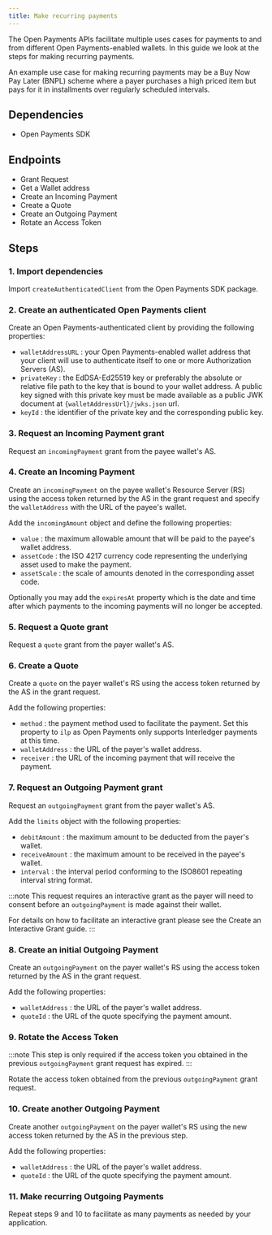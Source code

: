 ```yaml
---
title: Make recurring payments
---
```



The Open Payments APIs facilitate multiple uses cases for payments to and from different Open Payments-enabled wallets. In this guide we look at the steps for making recurring payments.

An example use case for making recurring payments may be a Buy Now Pay Later (BNPL) scheme where a payer purchases a high priced item but pays for it in installments over regularly scheduled intervals.

## Dependencies

- <LinkOut href='https://github.com/interledger/open-payments/tree/main/packages/open-payments'>
    Open Payments SDK
  </LinkOut>

<HttpSig />

## Endpoints

- <LinkOut href='https://openpayments.dev/apis/auth-server/operations/post-request/'>
    Grant Request
  </LinkOut>
- <LinkOut href='https://openpayments.dev/apis/wallet-address-server/operations/get-wallet-address/'>
    Get a Wallet address
  </LinkOut>
- <LinkOut href='https://openpayments.dev/apis/resource-server/operations/create-incoming-payment/'>
    Create an Incoming Payment
  </LinkOut>
- <LinkOut href='https://openpayments.dev/apis/resource-server/operations/create-quote/'>
    Create a Quote
  </LinkOut>
- <LinkOut href='https://openpayments.dev/apis/resource-server/operations/create-outgoing-payment/'>
    Create an Outgoing Payment
  </LinkOut>
- <LinkOut href='https://openpayments.dev/apis/auth-server/operations/post-token/'>
    Rotate an Access Token
  </LinkOut>

<Tabs>
<TabItem label='TypeScript'>
<Ts />

## Steps

### 1. Import dependencies

Import `createAuthenticatedClient` from the Open Payments SDK package.

<ChunkedSnippet
  source='https://raw.githubusercontent.com/interledger/open-payments-snippets/main/incoming-payment/incoming-payment-create.ts'
  chunk='1'
/>

### 2. Create an authenticated Open Payments client

Create an Open Payments-authenticated client by providing the following properties:

- `walletAddressURL` : your Open Payments-enabled wallet address that your client will use to authenticate itself to one or more Authorization Servers (AS).
- `privateKey` : the EdDSA-Ed25519 key or preferably the absolute or relative file path to the key that is bound to your wallet address. A public key signed with this private
  key must be made available as a public JWK document at `{walletAddressUrl}/jwks.json` url.
- `keyId` : the identifier of the private key and the corresponding public key.

<ChunkedSnippet
  source='https://raw.githubusercontent.com/interledger/open-payments-snippets/main/grant/grant-outgoing-payment.ts'
  chunk='2'
/>

### 3. Request an Incoming Payment grant

Request an `incomingPayment` grant from the payee wallet's AS.

<ChunkedSnippet
  source='https://raw.githubusercontent.com/interledger/open-payments-snippets/main/grant/grant-incoming-payment.ts'
  chunk='4'
/>

### 4. Create an Incoming Payment

Create an `incomingPayment` on the payee wallet's Resource Server (RS) using the access token returned by the AS in the grant request and specify the `walletAddress` with the URL of the payee's wallet.

Add the `incomingAmount` object and define the following properties:

- `value` : the maximum allowable amount that will be paid to the payee's wallet address.
- `assetCode` : the ISO 4217 currency code representing the underlying asset used to make the payment.
- `assetScale` : the scale of amounts denoted in the corresponding asset code.

Optionally you may add the `expiresAt` property which is the date and time after which payments to the incoming payments will no longer be accepted.

<ChunkedSnippet
  source='https://raw.githubusercontent.com/interledger/open-payments-snippets/main/incoming-payment/incoming-payment-create.ts'
  chunk='3'
/>

### 5. Request a Quote grant

Request a `quote` grant from the payer wallet's AS.

<ChunkedSnippet
  source='https://raw.githubusercontent.com/interledger/open-payments-snippets/main/grant/grant-quote.ts'
  chunk='4'
/>

### 6. Create a Quote

Create a `quote` on the payer wallet's RS using the access token returned by the AS in the grant request.

Add the following properties:

- `method` : the payment method used to facilitate the payment. Set this property to `ilp` as Open Payments only supports <LinkOut href='https://interledger.org'>Interledger</LinkOut> payments at this time.
- `walletAddress` : the URL of the payer's wallet address.
- `receiver` : the URL of the incoming payment that will receive the payment.

<ChunkedSnippet
  source='https://raw.githubusercontent.com/interledger/open-payments-snippets/main/quote/quote-create.ts'
  chunk='3'
/>

### 7. Request an Outgoing Payment grant

Request an `outgoingPayment` grant from the payer wallet's AS.

Add the `limits` object with the following properties:

- `debitAmount` : the maximum amount to be deducted from the payer's wallet.
- `receiveAmount` : the maximum amount to be received in the payee's wallet.
- `interval` : the interval period conforming to the <LinkOut href="https://en.wikipedia.org/wiki/ISO_8601#Repeating_intervals">ISO8601 repeating interval string format.</LinkOut>

:::note
This request requires an interactive grant as the payer will need to consent before an `outgoingPayment` is made against their wallet.

For details on how to facilitate an interactive grant please see the <LinkOut href='https://openpayments.dev/guides/create-interactive-grant/'>
Create an Interactive Grant guide. </LinkOut>
:::

<ChunkedSnippet
  source='https://raw.githubusercontent.com/interledger/open-payments-snippets/main/grant/grant-outgoing-payment-interval.ts'
  chunk='4'
/>

### 8. Create an initial Outgoing Payment

Create an `outgoingPayment` on the payer wallet's RS using the access token returned by the AS in the grant request.

Add the following properties:

- `walletAddress` : the URL of the payer's wallet address.
- `quoteId` : the URL of the quote specifying the payment amount.

<ChunkedSnippet
  source='https://raw.githubusercontent.com/interledger/open-payments-snippets/main/outgoing-payment/outgoing-payment-create.ts'
  chunk='3'
/>

### 9. Rotate the Access Token

:::note
This step is only required if the access token you obtained in the previous `outgoingPayment` grant request has expired.
:::

Rotate the access token obtained from the previous `outgoingPayment` grant request.

<ChunkedSnippet
  source='https://raw.githubusercontent.com/interledger/open-payments-snippets/main/token/token-rotate.ts'
  chunk='3'
/>

### 10. Create another Outgoing Payment

Create another `outgoingPayment` on the payer wallet's RS using the new access token returned by the AS in the previous step.

Add the following properties:

- `walletAddress` : the URL of the payer's wallet address.
- `quoteId` : the URL of the quote specifying the payment amount.

<ChunkedSnippet
  source='https://raw.githubusercontent.com/interledger/open-payments-snippets/main/outgoing-payment/outgoing-payment-create.ts'
  chunk='3'
/>

### 11. Make recurring Outgoing Payments

Repeat steps 9 and 10 to facilitate as many payments as needed by your application.

</TabItem>
</Tabs>
